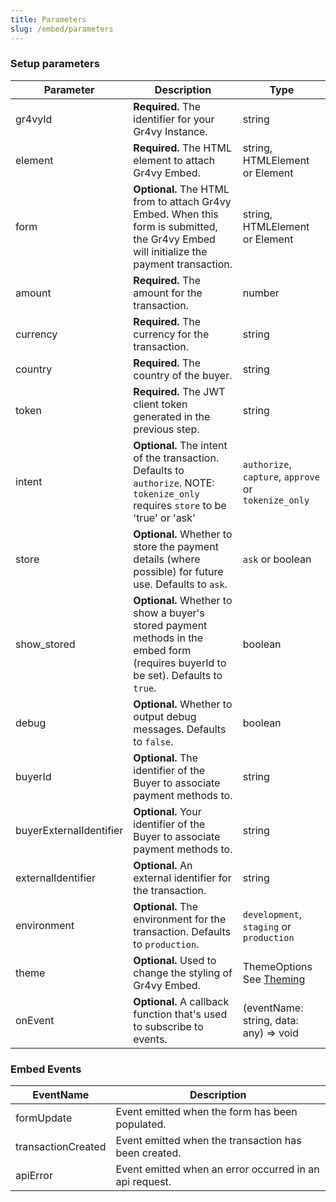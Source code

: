 ```yaml
---
title: Parameters
slug: /embed/parameters
---
```


### Setup parameters

| Parameter               | Description                                                                                                                              | Type                                                 |
| ----------------------- | ---------------------------------------------------------------------------------------------------------------------------------------- | ---------------------------------------------------- |
| gr4vyId                 | **Required.** The identifier for your Gr4vy Instance.                                                                                    | string                                               |
| element                 | **Required.** The HTML element to attach Gr4vy Embed.                                                                                    | string, HTMLElement or Element                       |
| form                    | **Optional.** The HTML from to attach Gr4vy Embed. When this form is submitted, the Gr4vy Embed will initialize the payment transaction. | string, HTMLElement or Element                       |
| amount                  | **Required.** The amount for the transaction.                                                                                            | number                                               |
| currency                | **Required.** The currency for the transaction.                                                                                          | string                                               |
| country                 | **Required.** The country of the buyer.                                                                                                  | string                                               |
| token                   | **Required.** The JWT client token generated in the previous step.                                                                       | string                                               |
| intent                  | **Optional.** The intent of the transaction. Defaults to `authorize`. NOTE: `tokenize_only` requires `store` to be 'true' or 'ask'       | `authorize`, `capture`, `approve` or `tokenize_only` |
| store                   | **Optional.** Whether to store the payment details (where possible) for future use. Defaults to `ask`.                                   | `ask` or boolean                                     |
| show_stored             | **Optional.** Whether to show a buyer's stored payment methods in the embed form (requires buyerId to be set). Defaults to `true`.       | boolean                                              |
| debug                   | **Optional.** Whether to output debug messages. Defaults to `false`.                                                                     | boolean                                              |
| buyerId                 | **Optional.** The identifier of the Buyer to associate payment methods to.                                                               | string                                               |
| buyerExternalIdentifier | **Optional.** Your identifier of the Buyer to associate payment methods to.                                                              | string                                               |
| externalIdentifier      | **Optional.** An external identifier for the transaction.                                                                                | string                                               |
| environment             | **Optional.** The environment for the transaction. Defaults to `production`.                                                             | `development`, `staging` or `production`             |
| theme                   | **Optional.** Used to change the styling of Gr4vy Embed.                                                                                 | ThemeOptions See [Theming](../embed/theme)           |
| onEvent                 | **Optional.** A callback function that's used to subscribe to events.                                                                    | (eventName: string, data: any) => void               |

### Embed Events

| EventName          | Description                                             |
| ------------------ | ------------------------------------------------------- |
| formUpdate         | Event emitted when the form has been populated.         |
| transactionCreated | Event emitted when the transaction has been created.    |
| apiError           | Event emitted when an error occurred in an api request. |
